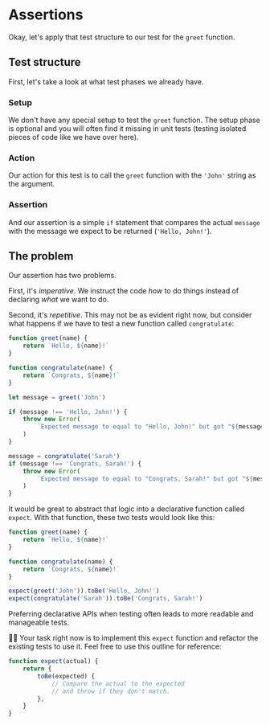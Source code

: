 # Assertions

Okay, let's apply that test structure to our test for the `greet` function.

## Test structure

First, let's take a look at what test phases we already have.

### Setup

We don't have any special setup to test the `greet` function. The setup phase is optional and you will often find it missing in unit tests (testing isolated pieces of code like we have over here).

### Action

Our action for this test is to call the `greet` function with the `'John'` string as the argument.

<CodeFile file="greet.ts" range="9" nocopy />

### Assertion

And our assertion is a simple `if` statement that compares the actual `message` with the message we expect to be returned (`'Hello, John!'`).

<CodeFile file="greet.ts" range="11-15" nocopy />

## The problem

Our assertion has two problems.

First, it's _imperative_. We instruct the code _how_ to do things instead of declaring _what_ we want to do.

Second, it's _repetitive_. This may not be as evident right now, but consider what happens if we have to test a new function called `congratulate`:

```js filename=greet.ts lines=11-15,18-22 nocopy
function greet(name) {
	return `Hello, ${name}!`
}

function congratulate(name) {
	return `Congrats, ${name}!`
}

let message = greet('John')

if (message !== 'Hello, John!') {
	throw new Error(
		`Expected message to equal to "Hello, John!" but got "${message}"`,
	)
}

message = congratulate('Sarah')
if (message !== 'Congrats, Sarah!') {
	throw new Error(
		`Expected message to equal to "Congrats, Sarah!" but got "${message}"`,
	)
}
```

It would be great to abstract that logic into a declarative function called `expect`. With that function, these two tests would look like this:

```js lines=9-10
function greet(name) {
	return `Hello, ${name}!`
}

function congratulate(name) {
	return `Congrats, ${name}!`
}

expect(greet('John')).toBe('Hello, John!')
expect(congratulate('Sarah')).toBe('Congrats, Sarah!')
```

<callout-info>
	Preferring declarative APIs when testing often leads to more readable and
	manageable tests.
</callout-info>

👨‍💼 Your task right now is to implement this `expect` function and refactor the existing tests to use it. Feel free to use this outline for reference:

```js
function expect(actual) {
	return {
		toBe(expected) {
			// Compare the actual to the expected
			// and throw if they don't match.
		},
	}
}
```
